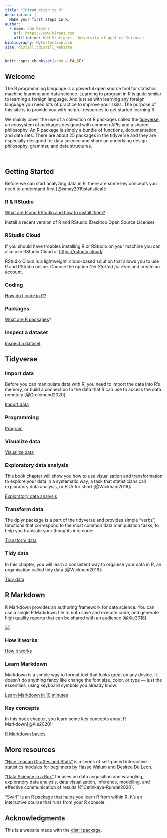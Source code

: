 ```yaml
---
title: "Introduction to R"
description: |
  Make your first steps in R. 
author:
  - name: Jan Kirenz
    url: https://www.kirenz.com
    affiliation: HdM Stuttgart, University of Applied Sciences
bibliography: MyCollection.bib
site: distill::distill_website
---
```


```r
knitr::opts_chunk$set(echo = FALSE)

```


## Welcome  

The R programming language is a powerful open source tool for statistics, machine learning and data science. Learning to program in R is quite similar to learning a foreign language. And just as with learning any foreign language you need lots of practice to improve your skills. The purpose of this site is to provide you with helpful resources to get started learning R. 

We mainly cover the use of a collection of R packages called the [tidyverse](https://www.tidyverse.org), an ecosystem of packages designed with common APIs and a shared philosophy. An R package is simply a bundle of functions, documentation, and data sets. There are about 25 packages in the tidyverse and they are especially designed for data science and share an underlying design philosophy, grammar, and data structures.


\

## Getting Started 

Before we can start analyzing data in R, there are some key concepts you need to understand first [@ismay2019statistical]:

### R & RStudio

[What are R and RStudio and how to install them?](https://moderndive.netlify.app/1-1-r-rstudio.html)

<aside>
Install a recent version of R and RStudio (Desktop Open Source License)
</aside>


### RStudio Cloud

If you should have troubles installing R or RStudio on your machine you can also use RStudio Cloud at <https://rstudio.cloud/>. 

RStudio Cloud is a lightweight, cloud-based solution that allows you to use R and RStudio online. Choose the option _Get Started for Free_ and create an account.


### Coding

[How do I code in R?](https://moderndive.netlify.app/1-2-code.html)

### Packages

[What are R packages](https://moderndive.netlify.app/1-3-packages.html)?


### Inspect a dataset

[Inspect a dataset](https://moderndive.netlify.app/1-4-nycflights13.html)


## Tidyverse

### Import data

Before you can manipulate data with R, you need to import the data into R’s memory, or build a connection to the data that R can use to access the data remotely [@Grolemund2020]:

[Import data](https://rstudio-education.github.io/tidyverse-cookbook/import.html)


### Programming

[Program](https://rstudio-education.github.io/tidyverse-cookbook/program.html)

### Visualize data


[Visualize data](https://rstudio-education.github.io/tidyverse-cookbook/visualize-data.html)

### Exploratory data analysis

This book chapter will show you how to use visualisation and transformation to explore your data in a systematic way, a task that statisticians call exploratory data analysis, or EDA for short [@Wickham2016]:

[Exploratory data analysis](https://r4ds.had.co.nz/exploratory-data-analysis.html)

### Transform data

The dplyr package is a part of the tidyverse and provides simple “verbs”, functions that correspond to the most common data manipulation tasks, to help you translate your thoughts into code: 

[Transform data](https://dplyr.tidyverse.org/articles/dplyr.html)


### Tidy data

In this chapter, you will learn a consistent way to organise your data in R, an organisation called tidy data [@Wickham2016]:

[Tidy data](https://r4ds.had.co.nz/tidy-data.html)



## R Markdown


R Markdown provides an authoring framework for data science. You can use a single R Markdown file to both
save and execute code, and generate high quality reports that can be shared with an audience [@Xie2018]:

![](https://player.vimeo.com/video/178485416)


### How it works

[How it works](https://rmarkdown.rstudio.com/lesson-2.html)

### Learn Markdown

Markdown is a simple way to format text that looks great on any device. It doesn’t do anything fancy like change the font size, color, or type — just the essentials, using keyboard symbols you already know:

[Learn Markdown in 10 minutes](https://commonmark.org/help/)

### Key concepts

In this book chapter, you learn some key concepts about R Markdown[@Xie2020]:

[R Markdown basics](https://bookdown.org/yihui/rmarkdown-cookbook/basics.html)


## More resources

["Nice Teacup Giraffes and Stats"](https://tinystats.github.io/teacups-giraffes-and-statistics/) is a series of self-paced interactive statistics modules for beginners by Hasse Walum and Desirée De Leon.

["Data Science in a Box"](https://datasciencebox.org) focuses on data acquisition and wrangling, exploratory data analysis, data visualization, inference, modelling, and effective communication of results [@Cetinkaya-Rundel2020]. 


["Swirl"](https://swirlstats.com/students.html) is an R package that helps you learn R from within R. It’s an interactive course that runs from your R console.


## Acknowledgments {.appendix}

This is a website made with the [distill package](https://rstudio.github.io/distill/).

